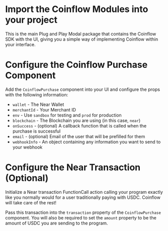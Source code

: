 
<Intro />
<InstallNear/>
<NearWalletSetup/>
<InstallCoinflow/>

<ContentBlock filePath="src/App.vue" highlight="3-7">

# Import the Coinflow Modules into your project

This is the main Plug and Play Modal package that contains the Coinflow SDK with the UI, giving you a simple way of implementing Coinflow within your interface.

</ContentBlock>

<ContentBlock filePath="src/App.vue" highlight="60-66">

# Configure the Coinflow Purchase Component

Add the `CoinflowPurchase` component into your UI and configure the props with the following information:

- `wallet` - The Near Wallet
- `merchantId` - Your Merchant ID
- `env` - Use `sandbox` for testing and `prod` for production
- `blockchain` - The Blockchain you are using (in this case, `near`)
- `onSuccess` - (optional) A callback function that is called when the purchase is successful
- `email` - (optional) Email of the user that will be prefilled for them
- `webhookInfo` - An object containing any information you want to send to your webhook

</ContentBlock>

<ContentBlock filePath="src/App.vue" highlight="67-68">

# Configure the Near Transaction (Optional)

Initialize a Near transaction FunctionCall action calling your program exactly like you normally would for a user traditionally paying
with USDC. Coinflow will take care of the rest!

Pass this transaction into the `transaction` property of the `CoinflowPurchase` component. You will also be required to set the `amount` property to be
the amount of USDC you are sending to the program.

</ContentBlock>
